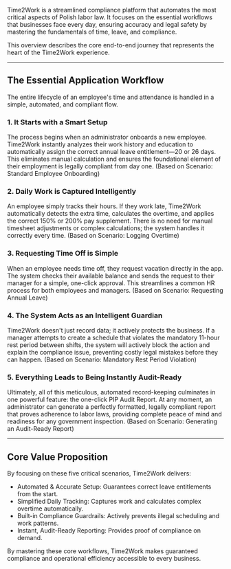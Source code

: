 Time2Work is a streamlined compliance platform that automates the most critical aspects of Polish labor
  law. It focuses on the essential workflows that businesses face every day, ensuring accuracy and legal
  safety by mastering the fundamentals of time, leave, and compliance.

  This overview describes the core end-to-end journey that represents the heart of the Time2Work experience.

  ---

 ## The Essential Application Workflow

  The entire lifecycle of an employee's time and attendance is handled in a simple, automated, and compliant
   flow.

###  1. It Starts with a Smart Setup
  The process begins when an administrator onboards a new employee. Time2Work instantly analyzes their work
  history and education to automatically assign the correct annual leave entitlement—20 or 26 days. This
  eliminates manual calculation and ensures the foundational element of their employment is legally
  compliant from day one.
  (Based on Scenario: Standard Employee Onboarding)

###  2. Daily Work is Captured Intelligently
  An employee simply tracks their hours. If they work late, Time2Work automatically detects the extra time,
  calculates the overtime, and applies the correct 150% or 200% pay supplement. There is no need for manual
  timesheet adjustments or complex calculations; the system handles it correctly every time.
  (Based on Scenario: Logging Overtime)

###  3. Requesting Time Off is Simple
  When an employee needs time off, they request vacation directly in the app. The system checks their
  available balance and sends the request to their manager for a simple, one-click approval. This
  streamlines a common HR process for both employees and managers.
  (Based on Scenario: Requesting Annual Leave)

###  4. The System Acts as an Intelligent Guardian
  Time2Work doesn't just record data; it actively protects the business. If a manager attempts to create a
  schedule that violates the mandatory 11-hour rest period between shifts, the system will actively block
  the action and explain the compliance issue, preventing costly legal mistakes before they can happen.
  (Based on Scenario: Mandatory Rest Period Violation)

###  5. Everything Leads to Being Instantly Audit-Ready
  Ultimately, all of this meticulous, automated record-keeping culminates in one powerful feature: the
  one-click PIP Audit Report. At any moment, an administrator can generate a perfectly formatted, legally
  compliant report that proves adherence to labor laws, providing complete peace of mind and readiness for
  any government inspection.
  (Based on Scenario: Generating an Audit-Ready Report)

  ---

 ## Core Value Proposition

  By focusing on these five critical scenarios, Time2Work delivers:

   * Automated & Accurate Setup: Guarantees correct leave entitlements from the start.
   * Simplified Daily Tracking: Captures work and calculates complex overtime automatically.
   * Built-in Compliance Guardrails: Actively prevents illegal scheduling and work patterns.
   * Instant, Audit-Ready Reporting: Provides proof of compliance on demand.

  By mastering these core workflows, Time2Work makes guaranteed compliance and operational efficiency
  accessible to every business.
